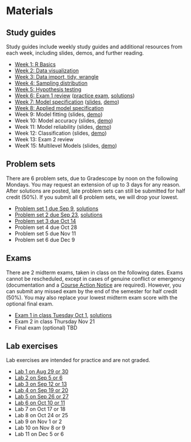 # Materials

## Study guides 

Study guides include weekly study guides and additional resources from each week, including slides, demos, and further reading.

- [Week 1: R Basics](notes/r-basics.qmd)
- [Week 2: Data visualization](notes/data-visualization.qmd)
- [Week 3: Data import, tidy, wrangle](notes/data-wrangling.qmd) 
- [Week 4: Sampling distribution](notes/sampling-distribution.qmd) 
- [Week 5: Hypothesis testing](notes/hypothesis-testing.qmd) 
- [Week 6: Exam 1 review](notes/exam-1-review.qmd) ([practice exam](/exams/exam-01-practice.qmd), [solutions](/exams/exam-01-practice-solutions.pdf))
- [Week 7: Model specification](notes/model-specification.qmd) ([slides](slides/model-specification.qmd), [demo](https://colab.research.google.com/drive/1Tf-0HLrVwvXzbUpBSNQyhjLSvBVzQYCk?usp=sharing))
- [Week 8: Applied model specification](notes/model-specification-applied.qmd)
- Week 9: Model fitting (slides, [demo](https://colab.research.google.com/drive/1057npPxqL_uICzotn1nVABDcTwCU6pLG?usp=drive_link))
- Week 10: Model accuracy (slides, [demo](https://colab.research.google.com/drive/1z8sCbtfCmvlfKB8ICTXGBCUURNuf8muM?usp=drive_link))
- Week 11: Model reliability (slides, [demo](https://colab.research.google.com/drive/1pKCCQivt85v6GOiMO6_8BzpECZijNdBS?usp=drive_link))
- Week 12: Classification (slides, [demo](https://colab.research.google.com/drive/1qkcfUtXBjhZLP8QFK5ezRuf2jPygPxFm?usp=drive_link))
- Week 13: Exam 2 review
- WeeK 15: Multilevel Models (slides, [demo](https://colab.research.google.com/drive/1qVMAPeGZ5q5IKboKIgHi4RG0H7KFo7VW?usp=drive_link))

## Problem sets

There are 6 problem sets, due to Gradescope by noon on the following Mondays. You may request an extension of up to 3 days for any reason. After solutions are posted, late problem sets can still be submitted for half credit (50%). If you submit all 6 problem sets, we will drop your lowest. 

- [Problem set 1 due Sep 9](psets/pset-01.qmd), [solutions](https://colab.research.google.com/drive/1nj3NLzLEb7ugXH0gssJwkd36_YFeMoCC?usp=sharing)
- [Problem set 2 due Sep 23](psets/pset-02.qmd), [solutions](https://colab.research.google.com/drive/19rSMc6UTUC8E_2-iWXQNEpOjIYQ4prui?usp=sharing)
- [Problem set 3 due Oct 14](psets/pset-03.qmd) 
- Problem set 4 due Oct 28
- Problem set 5 due Nov 11
- Problem set 6 due Dec 9 

<!-- 
    Hi [Professor's Name],

    I’m having a [busy/difficult/etc.] week and was wondering if I could take an extra 3 days to complete the [name of the assignment]? I’d really appreciate it.

    Thank you,
    [Your Name] -->

## Exams

There are 2 midterm exams, taken in class on the following dates. Exams cannot be rescheduled, except in cases of genuine conflict or emergency (documentation and a [Course Action Notice](https://srfs.upenn.edu/student-records/course-action-notices) are required). However, you can submit any missed exam by the end of the semester for half credit (50%). You may also replace your lowest midterm exam score with the optional final exam. 

- [Exam 1 in class Tuesday Oct 1](exams/exam-01.qmd), [solutions](exams/exam-01-solutions.pdf)
- Exam 2 in class Thursday Nov 21 
- Final exam (optional) TBD 

## Lab exercises

Lab exercises are intended for practice and are not graded.

- [Lab 1 on Aug 29 or 30](labs/lab-01.qmd)
- [Lab 2 on Sep 5 or 6](labs/lab-02.qmd)
- [Lab 3 on Sep 12 or 13](labs/lab-03.qmd)
- [Lab 4 on Sep 19 or 20](labs/lab-04.qmd)
- [Lab 5 on Sep 26 or 27](labs/lab-05.qmd)
- [Lab 6 on Oct 10 or 11](labs/lab-06.qmd)
- Lab 7 on Oct 17 or 18
- Lab 8 on Oct 24 or 25
- Lab 9 on Nov 1 or 2
- Lab 10 on Nov 8 or 9
- Lab 11 on Dec 5 or 6

<!-- ## Practice exercises 

Practice exercies are a self-guided practice tool that takes you through the study guide can use for more practice (before or after the lecture). 

- [Practice 1: R Basics](practice/practice-01.qmd)
- Practice 2: Data visualization
- Practice 3: Data wrangling 
- Practice 4: Sampling distribution 
- Practice 5: Hypothesis testing 
- Practice 6: Model specification 
- Practice 8: Model fitting
- Practice 9: Model accuracy 
- Practice 10: Model reliability 
- Practice 11: Classification 
- Practice 12: Inference
- Practice 15: Multilevel Models 
 -->
